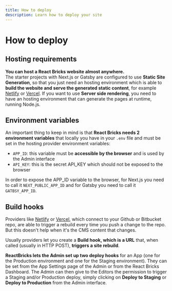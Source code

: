 ```yaml
---
title: How to deploy
description: Learn how to deploy your site
---
```


# How to deploy

## Hosting requirements

**You can host a React Bricks website almost anywhere.**  
The starter projects with Next.js or Gatsby are configured to use **Static Site Generation**, so that you just need an hosting environment which is able to **build the website and serve the generated static content**, for example [Netlify](https://www.netlify.com/) or [Vercel](https://vercel.com/).
If you want to use **Server side rendering**, you need to have an hosting environment that can generate the pages at runtime, running Node.js.

## Environment variables

An important thing to keep in mind is that **React Bricks needs 2 environment variables** that locally you have in your `.env` file and must be set in the hosting provider environment variables:

- `APP_ID`: this variable must be **accessible by the browser** and is used by the Admin interface
- `API_KEY`: this is the secret API_KEY which should not be exposed to the browser

In order to expose the APP_ID variable to the browser, for Next.js you need to call it `NEXT_PUBLIC_APP_ID` and for Gatsby you need to call it `GATBSY_APP_ID`.

## Build hooks

Providers like [Netlify](https://www.netlify.com/) or [Vercel](https://vercel.com/), which connect to your Github or Bitbucket repo, are able to trigger a rebuild every time you push a change to the repo. But this doesn't help when it's the CMS content that changes.

Usually providers let you create a **Build hook, which is a URL** that, when called (usually in HTTP POST), **triggers a site rebuild**.

**ReactBricks lets the Admin set up two deploy hooks** for an App (one for the Production environment and one for the Staging environment). They can be set from the App Settings page of the Admin or from the React Bricks Dashboard. The Admin can then give to the Editors the permission to trigger a Staging and/or Production deploy, simply clicking on **Deploy to Staging** or **Deploy to Production** from the Admin interface.
